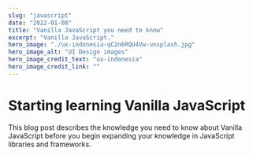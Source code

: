 ```yaml
---
slug: "javascript"
date: "2022-01-08"
title: "Vanilla JavaScript you need to know"
excerpt: "Vanilla JavaScript."
hero_image: "./ux-indonesia-qC2n6RQU4Vw-unsplash.jpg"
hero_image_alt: "UI Design images"
hero_image_credit_text: "ux-indonesia"
hero_image_credit_link: ""
---
```


# Starting learning Vanilla JavaScript

This blog post describes the knowledge you need to know about Vanilla JavaScript
before you begin expanding your knowledge in JavaScript libraries and frameworks.